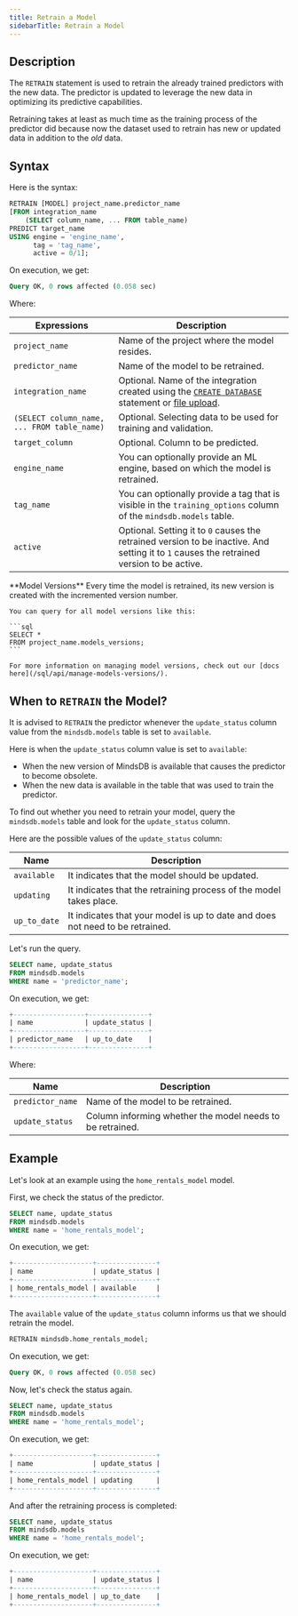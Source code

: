 ```yaml
---
title: Retrain a Model
sidebarTitle: Retrain a Model
---
```


## Description

The `RETRAIN` statement is used to retrain the already trained predictors with the new data. The predictor is updated to leverage the new data in optimizing its predictive capabilities.

Retraining takes at least as much time as the training process of the predictor did because now the dataset used to retrain has new or updated data in addition to the *old* data.

## Syntax

Here is the syntax:

```sql
RETRAIN [MODEL] project_name.predictor_name
[FROM integration_name
    (SELECT column_name, ... FROM table_name)
PREDICT target_name
USING engine = 'engine_name',
      tag = 'tag_name',
      active = 0/1];
```

On execution, we get:

```sql
Query OK, 0 rows affected (0.058 sec)
```

Where:

| Expressions                                     | Description                                                                                                                                               |
| ----------------------------------------------- | --------------------------------------------------------------------------------------------------------------------------------------------------------- |
| `project_name`                                  | Name of the project where the model resides.                                                                                                              |
| `predictor_name`                                | Name of the model to be retrained.                                                                                                                        |
| `integration_name`                              | Optional. Name of the integration created using the [`CREATE DATABASE`](/sql/create/databases/) statement or [file upload](/sql/create/file/). |
| `(SELECT column_name, ... FROM table_name)`     | Optional. Selecting data to be used for training and validation.                                                                                          |
| `target_column`                                 | Optional. Column to be predicted.                                                                                                                         |
| `engine_name`                                   | You can optionally provide an ML engine, based on which the model is retrained.                                                                           |
| `tag_name`                                      | You can optionally provide a tag that is visible in the `training_options` column of the `mindsdb.models` table.                                          |
| `active`                                        | Optional. Setting it to `0` causes the retrained version to be inactive. And setting it to `1` causes the retrained version to be active.                 |

<Note>
    **Model Versions**
    Every time the model is retrained, its new version is created with the incremented version number.

    You can query for all model versions like this:

    ```sql
    SELECT *
    FROM project_name.models_versions;
    ```

    For more information on managing model versions, check out our [docs here](/sql/api/manage-models-versions/).
</Note>

## When to `RETRAIN` the Model?

It is advised to `RETRAIN` the predictor whenever the `update_status` column value from the `mindsdb.models` table is set to `available`.

Here is when the `update_status` column value is set to `available`:

- When the new version of MindsDB is available that causes the predictor to become obsolete.
- When the new data is available in the table that was used to train the predictor.

To find out whether you need to retrain your model, query the `mindsdb.models` table and look for the `update_status` column.

Here are the possible values of the `update_status` column:

| Name          | Description                                                                          |
| ------------- | ------------------------------------------------------------------------------------ |
| `available`   | It indicates that the model should be updated.                                       |
| `updating`    | It indicates that the retraining process of the model takes place.                   |
| `up_to_date`  | It indicates that your model is up to date and does not need to be retrained.        |

Let's run the query.

```sql
SELECT name, update_status
FROM mindsdb.models
WHERE name = 'predictor_name';
```

On execution, we get:

```sql
+------------------+---------------+
| name             | update_status |
+------------------+---------------+
| predictor_name   | up_to_date    |
+------------------+---------------+
```

Where:

| Name               | Description                                                  |
| ------------------ | ------------------------------------------------------------ |
| `predictor_name`   | Name of the model to be retrained.                           |
| `update_status`    | Column informing whether the model needs to be retrained.    |

## Example

Let's look at an example using the `home_rentals_model` model.

First, we check the status of the predictor.

```sql
SELECT name, update_status
FROM mindsdb.models
WHERE name = 'home_rentals_model';
```

On execution, we get:

```sql
+--------------------+---------------+
| name               | update_status |
+--------------------+---------------+
| home_rentals_model | available     |
+--------------------+---------------+
```

The `available` value of the `update_status` column informs us that we should retrain the model.

```sql
RETRAIN mindsdb.home_rentals_model;
```

On execution, we get:

```sql
Query OK, 0 rows affected (0.058 sec)
```

Now, let's check the status again.

```sql
SELECT name, update_status
FROM mindsdb.models
WHERE name = 'home_rentals_model';
```

On execution, we get:

```sql
+--------------------+---------------+
| name               | update_status |
+--------------------+---------------+
| home_rentals_model | updating      |
+--------------------+---------------+
```

And after the retraining process is completed:

```sql
SELECT name, update_status
FROM mindsdb.models
WHERE name = 'home_rentals_model';
```

On execution, we get:

```sql
+--------------------+---------------+
| name               | update_status |
+--------------------+---------------+
| home_rentals_model | up_to_date    |
+--------------------+---------------+
```
